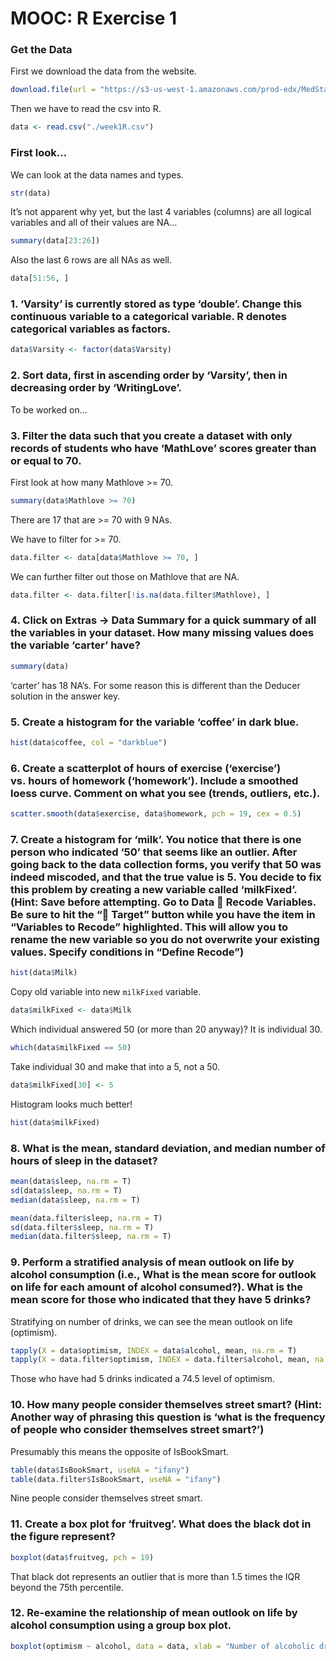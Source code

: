 MOOC: R Exercise 1
=========

### Get the Data

First we download the data from the website.
```r
download.file(url = "https://s3-us-west-1.amazonaws.com/prod-edx/MedStats/RegressionExerciseDocs/mock_class_data.csv", destfile = "week1R.csv", method = "curl")
```

Then we have to read the csv into R.
```r
data <- read.csv("./week1R.csv")
```

### First look...
We can look at the data names and types.
```r
str(data)
```
It's not apparent why yet, but the last 4 variables (columns) are all logical variables and all of their values are NA...
```r
summary(data[23:26])
```

Also the last 6 rows are all NAs as well.
```r
data[51:56, ]
```


### 1. ‘Varsity’ is currently stored as type ‘double’. Change this continuous variable to a categorical variable. R denotes categorical variables as factors. 
```r
data$Varsity <- factor(data$Varsity)
```

### 2. Sort data, first in ascending order by ‘Varsity’, then in decreasing order by ‘WritingLove’.

To be worked on...

### 3. Filter the data such that you create a dataset with only records of students who have ‘MathLove’ scores greater than or equal to 70. 
First look at how many Mathlove >= 70.
```r
summary(data$Mathlove >= 70)
```

There are 17 that are >= 70 with 9 NAs.  

We have to filter for >= 70.
```r
data.filter <- data[data$Mathlove >= 70, ] 
```

We can further filter out those on Mathlove that are NA.

```r
data.filter <- data.filter[!is.na(data.filter$Mathlove), ]
```

### 4. Click on Extras -> Data Summary for a quick summary of all the variables in your dataset. How many missing values does the variable ‘carter’ have?
```r
summary(data)
```
'carter' has 18 NA's. For some reason this is different than the Deducer solution in the answer key.

### 5. Create a histogram for the variable ‘coffee’ in dark blue.

```r
hist(data$coffee, col = "darkblue")
```


### 6. Create a scatterplot of hours of exercise (‘exercise’) vs. hours of homework (‘homework’). Include a smoothed loess curve. Comment on what you see (trends, outliers, etc.). 
```r
scatter.smooth(data$exercise, data$homework, pch = 19, cex = 0.5)
```


### 7. Create a histogram for ‘milk’. You notice that there is one person who indicated ‘50’ that seems like an outlier. After going back to the data collection forms, you verify that 50 was indeed miscoded, and that the true value is 5. You decide to fix this problem by creating a new variable called ‘milkFixed’. (Hint: Save before attempting. Go to Data  Recode Variables. Be sure to hit the “ Target” button while you have the item in “Variables to Recode” highlighted. This will allow you to rename the new variable so you do not overwrite your existing values. Specify conditions in “Define Recode”)
```r
hist(data$Milk)
```

Copy old variable into new `milkFixed` variable.
```r
data$milkFixed <- data$Milk
```

Which individual answered 50 (or more than 20 anyway)? It is individual 30.
```r
which(data$milkFixed == 50)
```

Take individual 30 and make that into a 5, not a 50.
```r
data$milkFixed[30] <- 5
```

Histogram looks much better!
```r
hist(data$milkFixed)
```

### 8. What is the mean, standard deviation, and median number of hours of sleep in the dataset?
```r
mean(data$sleep, na.rm = T)
sd(data$sleep, na.rm = T)
median(data$sleep, na.rm = T)

mean(data.filter$sleep, na.rm = T)
sd(data.filter$sleep, na.rm = T)
median(data.filter$sleep, na.rm = T)
```


### 9. Perform a stratified analysis of mean outlook on life by alcohol consumption (i.e., What is the mean score for outlook on life for each amount of alcohol consumed?). What is the mean score for those who indicated that they have 5 drinks?

Stratifying on number of drinks, we can see the mean outlook on life (optimism).
```r
tapply(X = data$optimism, INDEX = data$alcohol, mean, na.rm = T)
tapply(X = data.filter$optimism, INDEX = data.filter$alcohol, mean, na.rm = T)
```

Those who have had 5 drinks indicated a 74.5 level of optimism.

### 10. How many people consider themselves street smart? (Hint: Another way of phrasing this question is ‘what is the frequency of people who consider themselves street smart?’)

Presumably this means the opposite of IsBookSmart.
```r
table(data$IsBookSmart, useNA = "ifany")
table(data.filter$IsBookSmart, useNA = "ifany")
```
Nine people consider themselves street smart.

### 11. Create a box plot for ‘fruitveg’. What does the black dot in the figure represent?
```r
boxplot(data$fruitveg, pch = 19)
```
That black dot represents an outlier that is more than 1.5 times the IQR beyond the 75th percentile.

### 12. Re-examine the relationship of mean outlook on life by alcohol consumption using a group box plot. 
```r
boxplot(optimism ~ alcohol, data = data, xlab = "Number of alcoholic drinks/week", ylab= "Optimism score", varwidth = T)
```
